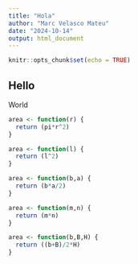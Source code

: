 ```yaml
---
title: "Hola"
author: "Marc Velasco Mateu"
date: "2024-10-14"
output: html_document
---
```


```r
knitr::opts_chunk$set(echo = TRUE)
```

## Hello

World

```r
area <- function(r) {
  return (pi*r^2)
}
```

```r
area <- function(l) {
  return (l^2)
}
```

```r
area <- function(b,a) {
  return (b*a/2)
}
```

```r
area <- function(m,n) {
  return (m*n)
}
```

```r
area <- function(b,B,H) {
  return ((b+B)/2*H)
}
```

